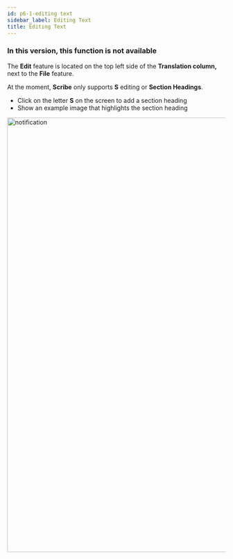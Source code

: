 ```yaml
---
id: p6-1-editing text
sidebar_label: Editing Text
title: Editing Text
---
```


<h3> In this version, this function is not available </h3>

The **Edit** feature is located on the top left side of the **Translation column,** next to the **File** feature.

At the moment, **Scribe** only supports **S** editing or **Section Headings**.

- Click on the letter **S** on the screen to add a section heading
- Show an example image that highlights the section heading

<img src="/assets/edit.png"  width="1000px" alt="notification"/>
